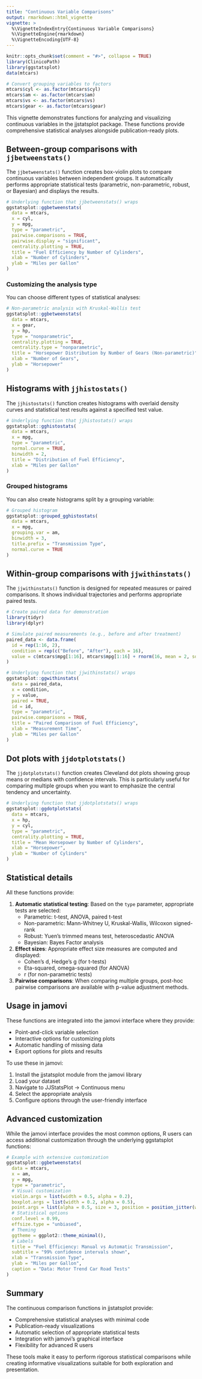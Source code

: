 ```yaml
---
title: "Continuous Variable Comparisons"
output: rmarkdown::html_vignette
vignette: >
  %\VignetteIndexEntry{Continuous Variable Comparisons}
  %\VignetteEngine{rmarkdown}
  %\VignetteEncoding{UTF-8}
---
```


```r
knitr::opts_chunk$set(comment = "#>", collapse = TRUE)
library(ClinicoPath)
library(ggstatsplot)
data(mtcars)

# Convert grouping variables to factors
mtcars$cyl <- as.factor(mtcars$cyl)
mtcars$am <- as.factor(mtcars$am)
mtcars$vs <- as.factor(mtcars$vs)
mtcars$gear <- as.factor(mtcars$gear)
```

This vignette demonstrates functions for analyzing and visualizing continuous variables in the jjstatsplot package. These functions provide comprehensive statistical analyses alongside publication-ready plots.

## Between-group comparisons with `jjbetweenstats()`

The `jjbetweenstats()` function creates box-violin plots to compare continuous variables between independent groups. It automatically performs appropriate statistical tests (parametric, non-parametric, robust, or Bayesian) and displays the results.

```r
# Underlying function that jjbetweenstats() wraps
ggstatsplot::ggbetweenstats(
  data = mtcars,
  x = cyl,
  y = mpg,
  type = "parametric",
  pairwise.comparisons = TRUE,
  pairwise.display = "significant",
  centrality.plotting = TRUE,
  title = "Fuel Efficiency by Number of Cylinders",
  xlab = "Number of Cylinders",
  ylab = "Miles per Gallon"
)
```

### Customizing the analysis type

You can choose different types of statistical analyses:

```r
# Non-parametric analysis with Kruskal-Wallis test
ggstatsplot::ggbetweenstats(
  data = mtcars,
  x = gear,
  y = hp,
  type = "nonparametric",
  centrality.plotting = TRUE,
  centrality.type = "nonparametric",
  title = "Horsepower Distribution by Number of Gears (Non-parametric)",
  xlab = "Number of Gears",
  ylab = "Horsepower"
)
```

## Histograms with `jjhistostats()`

The `jjhistostats()` function creates histograms with overlaid density curves and statistical test results against a specified test value.

```r
# Underlying function that jjhistostats() wraps
ggstatsplot::gghistostats(
  data = mtcars,
  x = mpg,
  type = "parametric",
  normal.curve = TRUE,
  binwidth = 2,
  title = "Distribution of Fuel Efficiency",
  xlab = "Miles per Gallon"
)
```

### Grouped histograms

You can also create histograms split by a grouping variable:

```r
# Grouped histogram
ggstatsplot::grouped_gghistostats(
  data = mtcars,
  x = mpg,
  grouping.var = am,
  binwidth = 3,
  title.prefix = "Transmission Type",
  normal.curve = TRUE
)
```

## Within-group comparisons with `jjwithinstats()`

The `jjwithinstats()` function is designed for repeated measures or paired comparisons. It shows individual trajectories and performs appropriate paired tests.

```r
# Create paired data for demonstration
library(tidyr)
library(dplyr)

# Simulate paired measurements (e.g., before and after treatment)
paired_data <- data.frame(
  id = rep(1:16, 2),
  condition = rep(c("Before", "After"), each = 16),
  value = c(mtcars$mpg[1:16], mtcars$mpg[1:16] + rnorm(16, mean = 2, sd = 1))
)

# Underlying function that jjwithinstats() wraps
ggstatsplot::ggwithinstats(
  data = paired_data,
  x = condition,
  y = value,
  paired = TRUE,
  id = id,
  type = "parametric",
  pairwise.comparisons = TRUE,
  title = "Paired Comparison of Fuel Efficiency",
  xlab = "Measurement Time",
  ylab = "Miles per Gallon"
)
```

## Dot plots with `jjdotplotstats()`

The `jjdotplotstats()` function creates Cleveland dot plots showing group means or medians with confidence intervals. This is particularly useful for comparing multiple groups when you want to emphasize the central tendency and uncertainty.

```r
# Underlying function that jjdotplotstats() wraps
ggstatsplot::ggdotplotstats(
  data = mtcars,
  x = hp,
  y = cyl,
  type = "parametric",
  centrality.plotting = TRUE,
  title = "Mean Horsepower by Number of Cylinders",
  xlab = "Horsepower",
  ylab = "Number of Cylinders"
)
```

## Statistical details

All these functions provide:

1. **Automatic statistical testing**: Based on the `type` parameter, appropriate tests are selected:
   - Parametric: t-test, ANOVA, paired t-test
   - Non-parametric: Mann-Whitney U, Kruskal-Wallis, Wilcoxon signed-rank
   - Robust: Yuen's trimmed means test, heteroscedastic ANOVA
   - Bayesian: Bayes Factor analysis

2. **Effect sizes**: Appropriate effect size measures are computed and displayed:
   - Cohen's d, Hedge's g (for t-tests)
   - Eta-squared, omega-squared (for ANOVA)
   - r (for non-parametric tests)

3. **Pairwise comparisons**: When comparing multiple groups, post-hoc pairwise comparisons are available with p-value adjustment methods.

## Usage in jamovi

These functions are integrated into the jamovi interface where they provide:

- Point-and-click variable selection
- Interactive options for customizing plots
- Automatic handling of missing data
- Export options for plots and results

To use these in jamovi:

1. Install the jjstatsplot module from the jamovi library
2. Load your dataset
3. Navigate to JJStatsPlot → Continuous menu
4. Select the appropriate analysis
5. Configure options through the user-friendly interface

## Advanced customization

While the jamovi interface provides the most common options, R users can access additional customization through the underlying ggstatsplot functions:

```r
# Example with extensive customization
ggstatsplot::ggbetweenstats(
  data = mtcars,
  x = am,
  y = mpg,
  type = "parametric",
  # Visual customization
  violin.args = list(width = 0.5, alpha = 0.2),
  boxplot.args = list(width = 0.2, alpha = 0.5),
  point.args = list(alpha = 0.5, size = 3, position = position_jitter(width = 0.1)),
  # Statistical options
  conf.level = 0.99,
  effsize.type = "unbiased",
  # Theming
  ggtheme = ggplot2::theme_minimal(),
  # Labels
  title = "Fuel Efficiency: Manual vs Automatic Transmission",
  subtitle = "99% confidence intervals shown",
  xlab = "Transmission Type",
  ylab = "Miles per Gallon",
  caption = "Data: Motor Trend Car Road Tests"
)
```

## Summary

The continuous comparison functions in jjstatsplot provide:

- Comprehensive statistical analyses with minimal code
- Publication-ready visualizations
- Automatic selection of appropriate statistical tests
- Integration with jamovi's graphical interface
- Flexibility for advanced R users

These tools make it easy to perform rigorous statistical comparisons while creating informative visualizations suitable for both exploration and presentation.